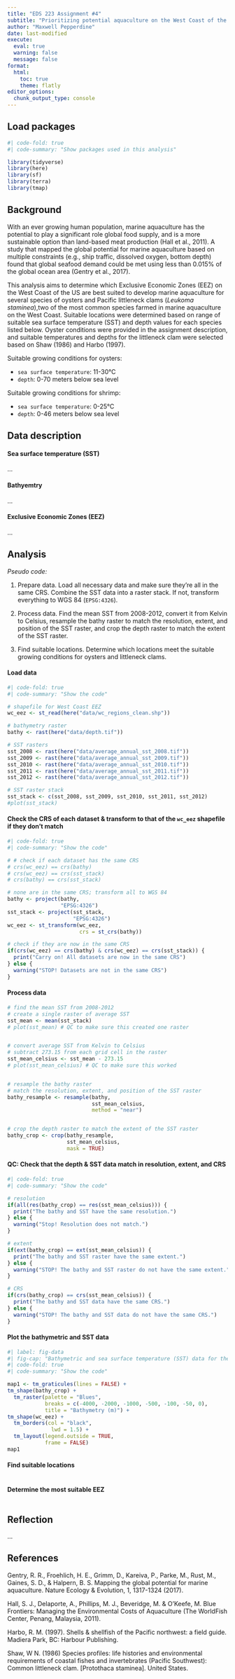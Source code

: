 ```yaml
---
title: "EDS 223 Assignment #4"
subtitle: "Prioritizing potential aquaculture on the West Coast of the US"
author: "Maxwell Pepperdine"
date: last-modified
execute: 
  eval: true
  warning: false
  message: false
format:
  html:
    toc: true
    theme: flatly
editor_options: 
  chunk_output_type: console
---
```


## Load packages

```r
#| code-fold: true 
#| code-summary: "Show packages used in this analysis"

library(tidyverse)
library(here)
library(sf)
library(terra)
library(tmap)
```

## Background

With an ever growing human population, marine aquaculture has the potential to play a significant role global food supply, and is a more sustainable option than land-based meat production (Hall et al., 2011). A study that mapped the global potential for marine aquaculture based on multiple constraints (e.g., ship traffic, dissolved oxygen, bottom depth) found that global seafood demand could be met using less than 0.015% of the global ocean area (Gentry et al., 2017). 

This analysis aims to determine which Exclusive Economic Zones (EEZ) on the West Coast of the US are best suited to develop marine aquaculture for several species of oysters and Pacific littleneck clams (*Leukoma staminea*),two of the most common species farmed in marine aquaculture on the West Coast. Suitable locations were determined based on range of suitable sea surface temperature (SST) and depth values for each species listed below. Oyster conditions were provided in the assignment description, and suitable temperatures and depths for the littleneck clam were selected based on Shaw (1986) and Harbo (1997). 

Suitable growing conditions for oysters:

- `sea surface temperature`: 11-30°C
- `depth`: 0-70 meters below sea level

Suitable growing conditions for shrimp:

- `sea surface temperature`: 0-25°C
- `depth`: 0-46 meters below sea level

## Data description

#### Sea surface temperature (SST)

...

#### Bathyemtry

...

#### Exclusive Economic Zones (EEZ)

...

## Analysis

*Pseudo code:*

1. Prepare data. Load all necessary data and make sure they're all in the same CRS. Combine the SST data into a raster stack. If not, transform everything to WGS 84 (`EPSG:4326`).

2. Process data. Find the mean SST from 2008-2012, convert it from Kelvin to Celsius, resample the bathy raster to match the resolution, extent, and position of the SST raster, and crop the depth raster to match the extent of the SST raster.

3. Find suitable locations. Determine which locations meet the suitable growing conditions for oysters and littleneck clams.

#### Load data

```r
#| code-fold: true 
#| code-summary: "Show the code"

# shapefile for West Coast EEZ
wc_eez <- st_read(here("data/wc_regions_clean.shp"))

# bathymetry raster
bathy <- rast(here("data/depth.tif"))

# SST rasters
sst_2008 <- rast(here("data/average_annual_sst_2008.tif"))
sst_2009 <- rast(here("data/average_annual_sst_2009.tif"))
sst_2010 <- rast(here("data/average_annual_sst_2010.tif"))
sst_2011 <- rast(here("data/average_annual_sst_2011.tif"))
sst_2012 <- rast(here("data/average_annual_sst_2012.tif"))

# SST raster stack 
sst_stack <- c(sst_2008, sst_2009, sst_2010, sst_2011, sst_2012)
#plot(sst_stack)
```

#### Check the CRS of each dataset & transform to that of the `wc_eez` shapefile if they don't match

```r
#| code-fold: true
#| code-summary: "Show the code"

# # check if each dataset has the same CRS
# crs(wc_eez) == crs(bathy)
# crs(wc_eez) == crs(sst_stack)
# crs(bathy) == crs(sst_stack)

# none are in the same CRS; transform all to WGS 84
bathy <- project(bathy, 
                 "EPSG:4326")
sst_stack <- project(sst_stack, 
                     "EPSG:4326")
wc_eez <- st_transform(wc_eez, 
                       crs = st_crs(bathy))

# check if they are now in the same CRS
if(crs(wc_eez) == crs(bathy) & crs(wc_eez) == crs(sst_stack)) {
  print("Carry on! All datasets are now in the same CRS") 
} else {
  warning("STOP! Datasets are not in the same CRS")
}
```

#### Process data

```r
# find the mean SST from 2008-2012
# create a single raster of average SST
sst_mean <- mean(sst_stack)
# plot(sst_mean) # QC to make sure this created one raster


# convert average SST from Kelvin to Celsius
# subtract 273.15 from each grid cell in the raster
sst_mean_celsius <- sst_mean - 273.15
# plot(sst_mean_celsius) # QC to make sure this worked


# resample the bathy raster 
# match the resolution, extent, and position of the SST raster
bathy_resample <- resample(bathy, 
                           sst_mean_celsius, 
                           method = "near")


# crop the depth raster to match the extent of the SST raster 
bathy_crop <- crop(bathy_resample, 
                   sst_mean_celsius, 
                   mask = TRUE)
```

#### QC: Check that the depth & SST data match in resolution, extent, and CRS

```r
#| code-fold: true
#| code-summary: "Show the code"

# resolution 
if(all(res(bathy_crop) == res(sst_mean_celsius))) {
  print("The bathy and SST have the same resolution.")
} else {
  warning("Stop! Resolution does not match.")
}

# extent
if(ext(bathy_crop) == ext(sst_mean_celsius)) {
  print("The bathy and SST raster have the same extent.")
} else {
  warning("STOP! The bathy and SST raster do not have the same extent.")
}

# CRS
if(crs(bathy_crop) == crs(sst_mean_celsius)) {
  print("The bathy and SST data have the same CRS.")
} else {
  warning("STOP! The bathy and SST data do not have the same CRS.")
}
```

#### Plot the bathymetric and SST data

```r
#| label: fig-data
#| fig-cap: "Bathymetric and sea surface temperature (SST) data for the West Coast of the US used in the analysus."
#| code-fold: true
#| code-summary: "Show the code"

map1 <- tm_graticules(lines = FALSE) + 
tm_shape(bathy_crop) + 
  tm_raster(palette = "Blues", 
            breaks = c(-4000, -2000, -1000, -500, -100, -50, 0), 
            title = "Bathymetry (m)") + 
tm_shape(wc_eez) + 
  tm_borders(col = "black", 
              lwd = 1.5) + 
  tm_layout(legend.outside = TRUE, 
            frame = FALSE)
map1
```

#### Find suitable locations

```r

```

#### Determine the most suitable EEZ

```r

```

## Reflection

...

## References

Gentry, R. R., Froehlich, H. E., Grimm, D., Kareiva, P., Parke, M., Rust, M., Gaines, S. D., & Halpern, B. S. Mapping the global potential for marine aquaculture. Nature Ecology & Evolution, 1, 1317-1324 (2017).

Hall, S. J., Delaporte, A., Phillips, M. J., Beveridge, M. & O’Keefe, M. Blue Frontiers: Managing the Environmental Costs of Aquaculture (The WorldFish Center, Penang, Malaysia, 2011).

Harbo, R. M. (1997). Shells & shellfish of the Pacific northwest: a field guide. Madiera Park, BC: Harbour Publishing.

Shaw, W N. (1986) Species profiles: life histories and environmental requirements of coastal fishes and invertebrates (Pacific Southwest): Common littleneck clam. [Protothaca staminea]. United States.















